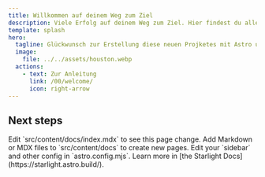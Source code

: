 ```yaml
---
title: Willkommen auf deinem Weg zum Ziel
description: Viele Erfolg auf deinem Weg zum Ziel. Hier findest du alle Informationen, die Du dafür benötigst.
template: splash
hero:
  tagline: Glückwunsch zur Erstellung diese neuen Projketes mit Astro und Starlight!
  image:
    file: ../../assets/houston.webp
  actions:
    - text: Zur Anleitung
      link: /00/welcome/
      icon: right-arrow
---
```



## Next steps

<CardGrid stagger>
	<Card title="Update content" icon="pencil">
		Edit `src/content/docs/index.mdx` to see this page change.
	</Card>
	<Card title="Add new content" icon="add-document">
		Add Markdown or MDX files to `src/content/docs` to create new pages.
	</Card>
	<Card title="Configure your site" icon="setting">
		Edit your `sidebar` and other config in `astro.config.mjs`.
	</Card>
	<Card title="Read the docs" icon="open-book">
		Learn more in [the Starlight Docs](https://starlight.astro.build/).
	</Card>
</CardGrid>
